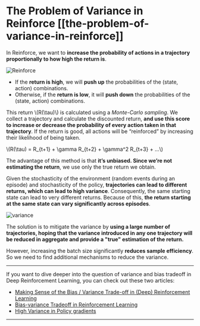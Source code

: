 # The Problem of Variance in Reinforce [[the-problem-of-variance-in-reinforce]]

In Reinforce, we want to **increase the probability of actions in a trajectory proportionally to how high the return is**.


<img src="https://huggingface.co/datasets/huggingface-deep-rl-course/course-images/resolve/main/en/unit8/pg.jpg"  alt="Reinforce"/>

- If the **return is high**, we will **push up** the probabilities of the (state, action) combinations.
- Otherwise, if the **return is low**, it will **push down** the probabilities of the (state, action) combinations.

This return \\(R(\tau)\\) is calculated using a *Monte-Carlo sampling*. We collect a trajectory and calculate the discounted return, **and use this score to increase or decrease the probability of every action taken in that trajectory**. If the return is good, all actions will be “reinforced” by increasing their likelihood of being taken.

\\(R(\tau) = R_{t+1} + \gamma R_{t+2} + \gamma^2 R_{t+3} + ...\\)

The advantage of this method is that **it’s unbiased. Since we’re not estimating the return**, we use only the true return we obtain.

Given the stochasticity of the environment (random events during an episode) and stochasticity of the policy, **trajectories can lead to different returns, which can lead to high variance**. Consequently, the same starting state can lead to very different returns.
Because of this, **the return starting at the same state can vary significantly across episodes**.

<img src="https://huggingface.co/datasets/huggingface-deep-rl-course/course-images/resolve/main/en/unit8/variance.jpg" alt="variance"/>

The solution is to mitigate the variance by **using a large number of trajectories, hoping that the variance introduced in any one trajectory will be reduced in aggregate and provide a "true" estimation of the return.**

However, increasing the batch size significantly **reduces sample efficiency**. So we need to find additional mechanisms to reduce the variance.

---
If you want to dive deeper into the question of variance and bias tradeoff in Deep Reinforcement Learning, you can check out these two articles:
- [Making Sense of the Bias / Variance Trade-off in (Deep) Reinforcement Learning](https://blog.mlreview.com/making-sense-of-the-bias-variance-trade-off-in-deep-reinforcement-learning-79cf1e83d565)
- [Bias-variance Tradeoff in Reinforcement Learning](https://www.endtoend.ai/blog/bias-variance-tradeoff-in-reinforcement-learning/)
- [High Variance in Policy gradients](https://balajiai.github.io/high_variance_in_policy_gradients)
---
